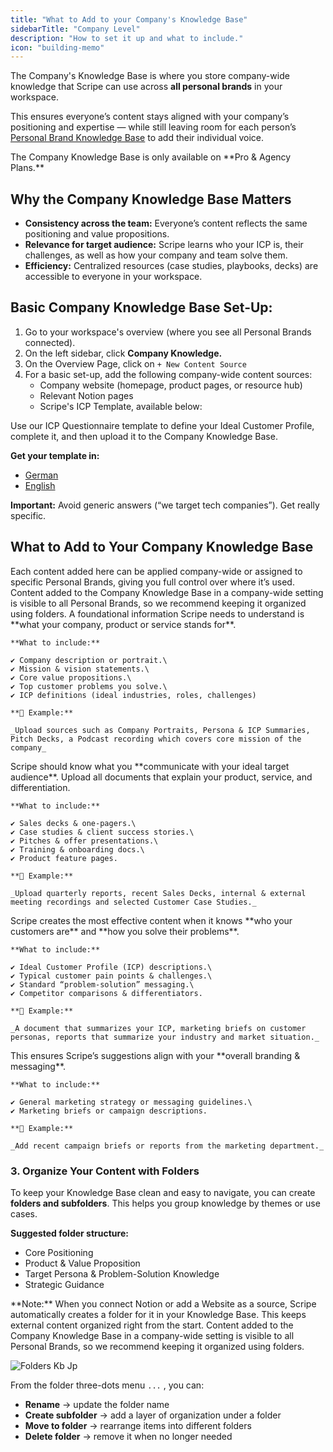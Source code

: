 ```yaml
---
title: "What to Add to your Company's Knowledge Base"
sidebarTitle: "Company Level"
description: "How to set it up and what to include."
icon: "building-memo"
---
```


The Company's Knowledge Base is where you store company-wide knowledge that Scripe can use across **all personal brands** in your workspace.

This ensures everyone’s content stays aligned with your company’s positioning and expertise — while still leaving room for each person’s [Personal Brand Knowledge Base](/knowledge/pb-kb) to add their individual voice.

<Info>
  The Company Knowledge Base is only available on **Pro & Agency Plans.**
</Info>

## Why the Company Knowledge Base Matters

- **Consistency across the team:** Everyone’s content reflects the same positioning and value propositions.
- **Relevance for target audience:** Scripe learns who your ICP is, their challenges, as well as how your company and team solve them.
- **Efficiency:** Centralized resources (case studies, playbooks, decks) are accessible to everyone in your workspace.

## Basic Company Knowledge Base Set-Up:

1. Go to your workspace's overview (where you see all Personal Brands connected).
2. On the left sidebar, click **Company Knowledge.**
3. On the Overview Page, click on `+ New Content Source`
4. For a basic set-up, add the following company-wide content sources:
   - Company website (homepage, product pages, or resource hub)
   - Relevant Notion pages
   - Scripe's ICP Template, available below:

<Tip>
  Use our ICP Questionnaire template to define your Ideal Customer Profile, complete it, and then upload it to the Company Knowledge Base.

  **Get your template in:**

  - [German](https://docs.google.com/document/d/1_INzccuwM-ebcP2KZmEBJ1NMomHSYqCIpaqKzhyPReQ/edit?usp=sharing)
  - [English](https://docs.google.com/document/d/1oh4FvXvWrliZ6UmRiF05fwadGEp7-Jkg-_e_82S7H6Q/edit?usp=sharing)

  **Important:** Avoid generic answers (“we target tech companies”). Get really specific.
</Tip>

## What to Add to Your Company Knowledge Base

<Note>
  Each content added here can be applied company-wide or assigned to specific Personal Brands, giving you full control over where it’s used.
</Note>

<Info>
  Content added to the Company Knowledge Base in a company-wide setting is visible to all Personal Brands, so we recommend keeping it organized using folders.
</Info>

<CardGroup cols={1}>
  <Card title="Core Company Positioning" icon="compass">
    A foundational information Scripe needs to understand is **what your company, product or service stands for**.

    **What to include:**

    ✔️ Company description or portrait.\
    ✔️ Mission & vision statements.\
    ✔️ Core value propositions.\
    ✔️ Top customer problems you solve.\
    ✔️ ICP definitions (ideal industries, roles, challenges)

    **📝 Example:**

    _Upload sources such as Company Portraits, Persona & ICP Summaries, Pitch Decks, a Podcast recording which covers core mission of the company_
  </Card>
  <Card title="Product & Value Proposition Resources" icon="puzzle-piece">
    Scripe should know what you **communicate with your ideal target audience**. Upload all documents that explain your product, service, and differentiation.

    **What to include:**

    ✔️ Sales decks & one-pagers.\
    ✔️ Case studies & client success stories.\
    ✔️ Pitches & offer presentations.\
    ✔️ Training & onboarding docs.\
    ✔️ Product feature pages.

    **📝 Example:**

    _Upload quarterly reports, recent Sales Decks, internal & external meeting recordings and selected Customer Case Studies._
  </Card>
  <Card title="Target Persona & Problem-Solution Knowledge" icon="bullseye-arrow">
    Scripe creates the most effective content when it knows **who your customers are** and **how you solve their problems**.

    **What to include:**

    ✔️ Ideal Customer Profile (ICP) descriptions.\
    ✔️ Typical customer pain points & challenges.\
    ✔️ Standard “problem-solution” messaging.\
    ✔️ Competitor comparisons & differentiators.

    **📝 Example:**

    _A document that summarizes your ICP, marketing briefs on customer personas, reports that summarize your industry and market situation._
  </Card>
  <Card title="Strategic Guidance " icon="rocket">
    This ensures Scripe’s suggestions align with your **overall branding & messaging**.

    **What to include:**

    ✔️ General marketing strategy or messaging guidelines.\
    ✔️ Marketing briefs or campaign descriptions.

    **📝 Example:**

    _Add recent campaign briefs or reports from the marketing department._
  </Card>
</CardGroup>

### 3. Organize Your Content with Folders

To keep your Knowledge Base clean and easy to navigate, you can create **folders and subfolders**. This helps you group knowledge by themes or use cases.

**Suggested folder structure:**

- Core Positioning
- Product & Value Proposition
- Target Persona & Problem-Solution Knowledge
- Strategic Guidance

<Info>
  **Note:** When you connect Notion or add a Website as a source, Scripe automatically creates a folder for it in your Knowledge Base. This keeps external content organized right from the start.
</Info>

<Info>
  Content added to the Company Knowledge Base in a company-wide setting is visible to all Personal Brands, so we recommend keeping it organized using folders.
</Info>

![Folders Kb Jp](/images/folders-kb.jpg)

From the folder three-dots menu `...` , you can:

- **Rename** → update the folder name
- **Create subfolder** → add a layer of organization under a folder
- **Move to folder** → rearrange items into different folders
- **Delete folder** → remove it when no longer needed
